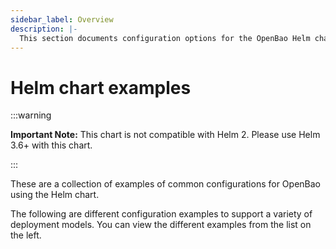 ```yaml
---
sidebar_label: Overview
description: |-
  This section documents configuration options for the OpenBao Helm chart
---
```


# Helm chart examples

:::warning

**Important Note:** This chart is not compatible with Helm 2. Please use Helm 3.6+ with this chart.

:::

These are a collection of examples of common configurations for OpenBao using the Helm chart.

The following are different configuration examples to support a variety of
deployment models. You can view the different examples from the list on the left.
